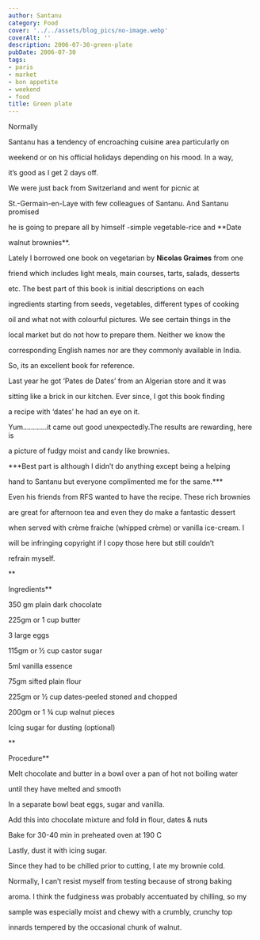 ```yaml
---
author: Santanu
category: Food
cover: '../../assets/blog_pics/no-image.webp'
coverAlt: ''
description: 2006-07-30-green-plate
pubDate: 2006-07-30
tags:
- paris
- market
- bon appetite
- weekend
- food
title: Green plate
---
```


Normally

Santanu has a tendency of encroaching cuisine area particularly on

weekend or on his official holidays depending on his mood. In a way,

it’s good as I get 2 days off.



  

We were just back from Switzerland and went for picnic at

St.-Germain-en-Laye with few colleagues of Santanu. And Santanu promised

he is going to prepare all by himself -simple vegetable-rice and **Date

walnut brownies**.



  

Lately I borrowed one book on vegetarian by **Nicolas Graimes** from one

friend which includes light meals, main courses, tarts, salads, desserts

etc. The best part of this book is initial descriptions on each

ingredients starting from seeds, vegetables, different types of cooking

oil and what not with colourful pictures. We see certain things in the

local market but do not how to prepare them. Neither we know the

corresponding English names nor are they commonly available in India.

So, its an excellent book for reference.  

  



Last year he got ‘Pates de Dates’ from an Algerian store and it was

sitting like a brick in our kitchen. Ever since, I got this book finding

a recipe with ‘dates’ he had an eye on it.



Yum…………it came out good unexpectedly.The results are rewarding, here is

a picture of fudgy moist and candy like brownies.



  



***Best part is although I didn’t do anything except being a helping

hand to Santanu but everyone complimented me for the same.***



  

Even his friends from RFS wanted to have the recipe. These rich brownies

are great for afternoon tea and even they do make a fantastic dessert

when served with crème fraiche (whipped crème) or vanilla ice-cream. I

will be infringing copyright if I copy those here but still couldn’t

refrain myself.



**  

Ingredients**



  



350 gm plain dark chocolate



225gm or 1 cup butter



3 large eggs



115gm or ½ cup castor sugar



5ml vanilla essence



75gm sifted plain flour



225gm or ½ cup dates-peeled stoned and chopped



200gm or 1 ¾ cup walnut pieces



Icing sugar for dusting (optional)



  



**  

Procedure**



  



Melt chocolate and butter in a bowl over a pan of hot not boiling water

until they have melted and smooth



In a separate bowl beat eggs, sugar and vanilla.



Add this into chocolate mixture and fold in flour, dates & nuts



Bake for 30-40 min in preheated oven at 190 C



Lastly, dust it with icing sugar.



  

  



Since they had to be chilled prior to cutting, I ate my brownie cold.

Normally, I can’t resist myself from testing because of strong baking

aroma. I think the fudginess was probably accentuated by chilling, so my

sample was especially moist and chewy with a crumbly, crunchy top

innards tempered by the occasional chunk of walnut.